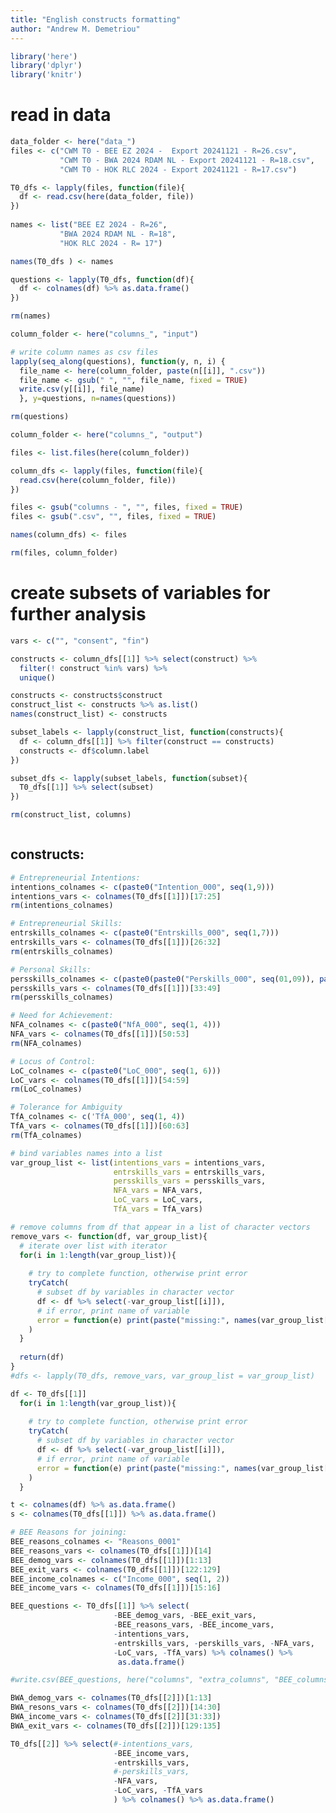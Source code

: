 ```yaml
---
title: "English constructs formatting"
author: "Andrew M. Demetriou"
---
```


```r
library('here')
library('dplyr')
library('knitr')
```

# read in data

```r
data_folder <- here("data_")
files <- c("CWM T0 - BEE EZ 2024 -  Export 20241121 - R=26.csv", 
           "CWM T0 - BWA 2024 RDAM NL - Export 20241121 - R=18.csv", 
           "CWM T0 - HOK RLC 2024 - Export 20241121 - R=17.csv")
```

```r
T0_dfs <- lapply(files, function(file){
  df <- read.csv(here(data_folder, file))
})
  
names <- list("BEE EZ 2024 - R=26", 
           "BWA 2024 RDAM NL - R=18", 
           "HOK RLC 2024 - R= 17")

names(T0_dfs ) <- names

questions <- lapply(T0_dfs, function(df){
  df <- colnames(df) %>% as.data.frame()
})

rm(names)
```

```r
column_folder <- here("columns_", "input")

# write column names as csv files
lapply(seq_along(questions), function(y, n, i) { 
  file_name <- here(column_folder, paste(n[[i]], ".csv"))
  file_name <- gsub(" ", "", file_name, fixed = TRUE)
  write.csv(y[[i]], file_name)
  }, y=questions, n=names(questions))

rm(questions)
```

```r
column_folder <- here("columns_", "output")

files <- list.files(here(column_folder))

column_dfs <- lapply(files, function(file){
  read.csv(here(column_folder, file))
})

files <- gsub("columns - ", "", files, fixed = TRUE)
files <- gsub(".csv", "", files, fixed = TRUE)

names(column_dfs) <- files

rm(files, column_folder)
```

# create subsets of variables for further analysis

```r
vars <- c("", "consent", "fin")

constructs <- column_dfs[[1]] %>% select(construct) %>% 
  filter(! construct %in% vars) %>%
  unique()

constructs <- constructs$construct
construct_list <- constructs %>% as.list()
names(construct_list) <- constructs

subset_labels <- lapply(construct_list, function(constructs){
  df <- column_dfs[[1]] %>% filter(construct == constructs)
  constructs <- df$column.label
})

subset_dfs <- lapply(subset_labels, function(subset){
  T0_dfs[[1]] %>% select(subset)
})

rm(construct_list, columns)
```

```r

```


## constructs:

```r
# Entrepreneurial Intentions:
intentions_colnames <- c(paste0("Intention_000", seq(1,9)))
intentions_vars <- colnames(T0_dfs[[1]])[17:25]
rm(intentions_colnames)

# Entrepreneurial Skills:
entrskills_colnames <- c(paste0("Entrskills_000", seq(1,7)))
entrskills_vars <- colnames(T0_dfs[[1]])[26:32]
rm(entrskills_colnames)

# Personal Skills:
persskills_colnames <- c(paste0(paste0("Perskills_000", seq(01,09)), paste0("Perskills_00", seq(10,17))))
persskills_vars <- colnames(T0_dfs[[1]])[33:49]
rm(persskills_colnames)

# Need for Achievement:
NFA_colnames <- c(paste0("NfA_000", seq(1, 4)))
NFA_vars <- colnames(T0_dfs[[1]])[50:53]
rm(NFA_colnames)

# Locus of Control: 
LoC_colnames <- c(paste0("LoC_000", seq(1, 6)))
LoC_vars <- colnames(T0_dfs[[1]])[54:59]
rm(LoC_colnames)

# Tolerance for Ambiguity
TfA_colnames <- c('TfA_000', seq(1, 4))
TfA_vars <- colnames(T0_dfs[[1]])[60:63]
rm(TfA_colnames)
```

```r
# bind variables names into a list
var_group_list <- list(intentions_vars = intentions_vars, 
                       entrskills_vars = entrskills_vars, 
                       persskills_vars = persskills_vars, 
                       NFA_vars = NFA_vars,
                       LoC_vars = LoC_vars,
                       TfA_vars = TfA_vars)
```

```r
# remove columns from df that appear in a list of character vectors
remove_vars <- function(df, var_group_list){
  # iterate over list with iterator
  for(i in 1:length(var_group_list)){
    
    # try to complete function, otherwise print error
    tryCatch(
      # subset df by variables in character vector
      df <- df %>% select(-var_group_list[[i]]), 
      # if error, print name of variable
      error = function(e) print(paste("missing:", names(var_group_list[i])))
    )
  }
  
  return(df)
}
#dfs <- lapply(T0_dfs, remove_vars, var_group_list = var_group_list)
```

```r
df <- T0_dfs[[1]]
  for(i in 1:length(var_group_list)){
    
    # try to complete function, otherwise print error
    tryCatch(
      # subset df by variables in character vector
      df <- df %>% select(-var_group_list[[i]]), 
      # if error, print name of variable
      error = function(e) print(paste("missing:", names(var_group_list[i])))
    )
  }

t <- colnames(df) %>% as.data.frame()
s <- colnames(T0_dfs[[1]]) %>% as.data.frame()
```




```r
# BEE Reasons for joining:
BEE_reasons_colnames <- "Reasons_0001"
BEE_reasons_vars <- colnames(T0_dfs[[1]])[14]
BEE_demog_vars <- colnames(T0_dfs[[1]])[1:13]
BEE_exit_vars <- colnames(T0_dfs[[1]])[122:129]
BEE_income_colnames <- c("Income_000", seq(1, 2))
BEE_income_vars <- colnames(T0_dfs[[1]])[15:16]
```


```r
BEE_questions <- T0_dfs[[1]] %>% select(
                       -BEE_demog_vars, -BEE_exit_vars, 
                       -BEE_reasons_vars, -BEE_income_vars, 
                       -intentions_vars,
                       -entrskills_vars, -perskills_vars, -NFA_vars, 
                       -LoC_vars, -TfA_vars) %>% colnames() %>% 
                        as.data.frame()

#write.csv(BEE_questions, here("columns", "extra_columns", "BEE_columns.csv"))
```

```r
BWA_demog_vars <- colnames(T0_dfs[[2]])[1:13]
BWA_resons_vars <- colnames(T0_dfs[[2]])[14:30]
BWA_income_vars <- colnames(T0_dfs[[2]][31:33])
BWA_exit_vars <- colnames(T0_dfs[[2]])[129:135]
```

```r
T0_dfs[[2]] %>% select(#-intentions_vars, 
                       -BEE_income_vars, 
                       -entrskills_vars, 
                       #-perskills_vars, 
                       -NFA_vars, 
                       -LoC_vars, -TfA_vars
                       ) %>% colnames() %>% as.data.frame()
```

